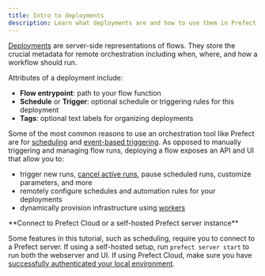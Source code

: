 ```yaml
---
title: Intro to deployments
description: Learn what deployments are and how to use them in Prefect.
---
```


[Deployments](/3.0rc/deploy/dynamic-infra/prefect-deploy/) are server-side representations of flows. 
They store the crucial metadata for remote orchestration including when, where, and 
how a workflow should run.

Attributes of a deployment include:

- **Flow entrypoint**: path to your flow function
- **Schedule** or **Trigger**: optional schedule or triggering rules for this deployment
- **Tags**: optional text labels for organizing deployments

Some of the most common reasons to use an orchestration tool like Prefect are for 
[scheduling](/3.0rc/automate/add-schedules/) and [event-based triggering](/3.0rc/automate/events/automations-triggers/).
As opposed to manually triggering and managing flow runs, deploying a flow exposes an API and 
UI that allow you to:

- trigger new runs, [cancel active runs](/3.0rc/develop/write-flows/#cancel-a-flow-run), 
pause scheduled runs, customize parameters, and more
- remotely configure schedules and automation rules for your deployments
- dynamically provision infrastructure using [workers](/3.0rc/deploy/dynamic-infra/push-runs-remote)

<Note>
**Connect to Prefect Cloud or a self-hosted Prefect server instance**

Some features in this tutorial, such as scheduling, require you to connect to a Prefect server.
If using a self-hosted setup, run `prefect server start` to run both the webserver and UI.
If using Prefect Cloud, make sure you have 
[successfully authenticated your local environment](/3.0rc/manage/cloud/connect-to-cloud).

</Note>